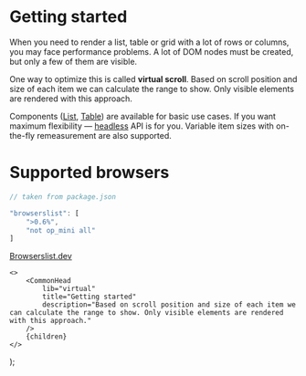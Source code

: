 
# Getting started

When you need to render a list, table or grid with a lot of rows or columns, you may face performance problems.
A lot of DOM nodes must be created, but only a few of them are visible.

One way to optimize this is called **virtual scroll**.
Based on scroll position and size of each item we can calculate the range to show.
Only visible elements are rendered with this approach.

<IndexExample />

Components ([List](/virtual/list), [Table](/virtual/table)) are available for basic use cases.
If you want maximum flexibility — [headless](/virtual/headless) API is for you.
Variable item sizes with <span className="whitespace-nowrap">on-the-fly</span> remeasurement are also supported.

# Supported browsers

```js
// taken from package.json

"browserslist": [
    ">0.6%",
    "not op_mini all"
]
```

[Browserslist.dev](https://browserslist.dev/?q=PjAuNiUsbm90IG9wX21pbmkgYWxs)

    <>
        <CommonHead
            lib="virtual"
            title="Getting started"
            description="Based on scroll position and size of each item we can calculate the range to show. Only visible elements are rendered with this approach."
        />
        {children}
    </>
);

